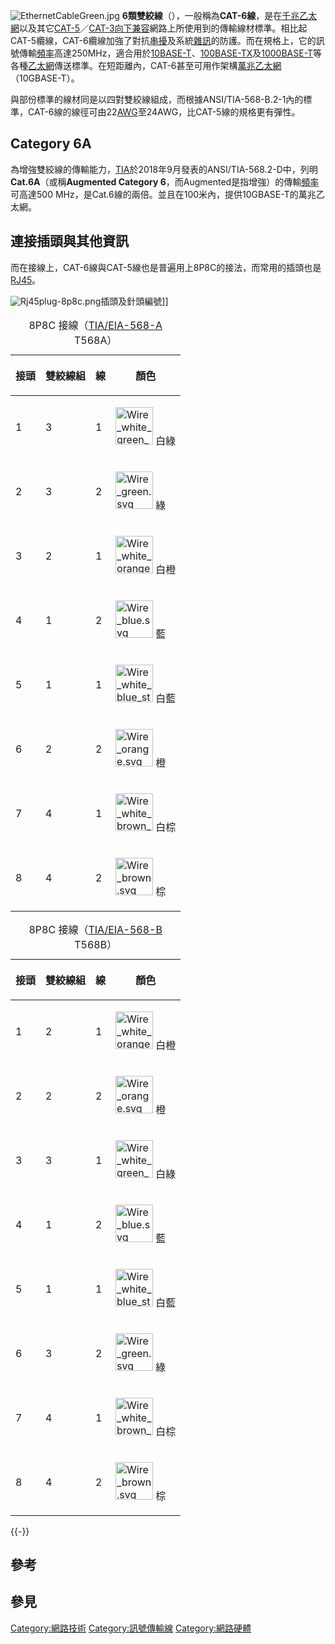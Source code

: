{{Unreferenced|time=2021-02-16T14:05:54+00:00}}
{{noteTA
|G1=IT
|G2=通訊學
}}
[[File:EthernetCableGreen.jpg|thumb]]
'''6類雙絞線'''（{{lang-en|Category 6 cable}}），一般稱為'''CAT-6線'''，是在[[吉比特以太网|千兆乙太網]]以及其它[[CAT-5|CAT-5]]／[[CAT-3|CAT-3]][[向下兼容|向下兼容]]網路上所使用到的傳輸線材標準。相比起CAT-5纜線，CAT-6纜線加強了對抗[[串擾|串擾]]及系統[[雜訊|雜訊]]的防護。而在規格上，它的訊號傳輸[[頻率|頻率]]高達250MHz，適合用於[[10BASE-T|10BASE-T]]、[[100BASE-TX|100BASE-TX]]及[[1000BASE-T|1000BASE-T]]等各種[[乙太網|乙太網]]傳送標準。在短距離內，CAT-6甚至可用作架構[[萬兆乙太網|萬兆乙太網]]（10GBASE-T）。

與部份{{Link-en|電信行業協會|Telecommunications Industry Association|TIA}}標準的線材同是以四對雙絞線組成，而根據ANSI/TIA-568-B.2-1內的標準，CAT-6線的線徑可由22[[AWG|AWG]]至24AWG，比CAT-5線的規格更有彈性。

== Category 6A ==
為增強雙絞線的傳輸能力，[[TIA|TIA]]於2018年9月發表的ANSI/TIA-568.2-D中，列明'''Cat.6A'''（或稱'''Augmented Category 6'''，而Augmented是指增強）的傳輸[[頻率|頻率]]可高達500 MHz，是Cat.6線的兩倍。並且在100米內，提供10GBASE-T的萬兆乙太網。

== 連接插頭與其他資訊 ==
而在接線上，CAT-6線與CAT-5線也是普遍用上8P8C的接法，而常用的插頭也是[[RJ45|RJ45]]。

[[File:Rj45plug-8p8c.png|thumb]]插頭及針頭編號]]

{| class="wikitable" style="float:left;"
|+ 8P8C 接線（[[TIA/EIA-568-A|TIA/EIA-568-A]] T568A）
! 接頭 !! 雙絞線組 !! 線 !! 顏色
|-
| 1 || 3 || 1
| [[File:Wire_white_green_stripe.svg|60px]] 白綠 
|-
| 2 || 3 || 2
| [[File:Wire_green.svg|60px]] 綠
|-
| 3 || 2 || 1
| [[File:Wire_white_orange_stripe.svg|60px]] 白橙
|-
| 4 || 1 || 2
| [[File:Wire_blue.svg|60px]] 藍
|-
| 5 || 1 || 1
| [[File:Wire_white_blue_stripe.svg|60px]] 白藍
|-
| 6 || 2 || 2
| [[File:Wire_orange.svg|60px]] 橙
|-
| 7 || 4 || 1
| [[File:Wire_white_brown_stripe.svg|60px]] 白棕
|-
| 8 || 4 || 2
| [[File:Wire_brown.svg|60px]] 棕
|}

{| class="wikitable" style="float:left;"
|+ 8P8C 接線（[[TIA/EIA-568-B|TIA/EIA-568-B]] T568B）
! 接頭 !! 雙絞線組 !! 線 !! 顏色
|-
| 1 || 2 || 1
| [[File:Wire_white_orange_stripe.svg|60px]] 白橙
|-
| 2 || 2 || 2
| [[File:Wire_orange.svg|60px]] 橙
|-
| 3 || 3 || 1
| [[File:Wire_white_green_stripe.svg|60px]] 白綠
|-
| 4 || 1 || 2
| [[File:Wire_blue.svg|60px]] 藍
|-
| 5 || 1 || 1
| [[File:Wire_white_blue_stripe.svg|60px]] 白藍
|-
| 6 || 3 || 2
| [[File:Wire_green.svg|60px]] 綠
|-
| 7 || 4 || 1
| [[File:Wire_white_brown_stripe.svg|60px]] 白棕
|-
| 8 || 4 || 2
| [[File:Wire_brown.svg|60px]] 棕
|}
{{-}}

== 參考 ==
{{Reflist}}

== 參見 ==
{{雙絞線標準}}

[[Category:網路技術|Category:網路技術]]
[[Category:訊號傳輸線|Category:訊號傳輸線]]
[[Category:網路硬體|Category:網路硬體]]